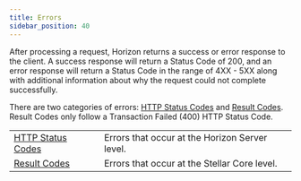 ```yaml
---
title: Errors
sidebar_position: 40
---
```



After processing a request, Horizon returns a success or error response to the client. A success response will return a Status Code of 200, and an error response will return a Status Code in the range of 4XX - 5XX along with additional information about why the request could not complete successfully.

There are two categories of errors: [HTTP Status Codes](./http-status-codes/README.mdx) and [Result Codes](./result-codes/README.mdx). Result Codes only follow a Transaction Failed (400) HTTP Status Code.

<MethodTable title="Error Categories">

|  |  |
| --- | --- |
| [HTTP Status Codes](./http-status-codes/README.mdx) | Errors that occur at the Horizon Server level. |
| [Result Codes](./result-codes/README.mdx) | Errors that occur at the Stellar Core level. |

</MethodTable>
